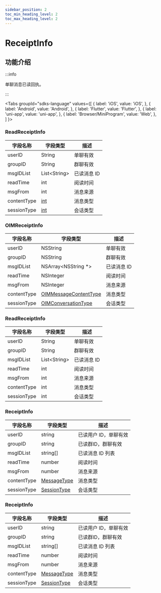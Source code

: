 ```yaml
---
sidebar_position: 2
toc_min_heading_level: 2
toc_max_heading_level: 2
---
```


# ReceiptInfo

## 功能介绍

:::info

单聊消息已读回执。

:::

<Tabs
groupId="sdks-language"
values={[
{ label: 'iOS', value: 'iOS', },
{ label: 'Android', value: 'Android', },
{ label: 'Flutter', value: 'Flutter', },
{ label: 'uni-app', value: 'uni-app', },
{ label: 'Browser/MiniProgram', value: 'Web', },
]
}>

<TabItem value="Flutter">

### ReadReceiptInfo

| 字段名称    | 字段类型      | 描述        |
| ----------- | ------------- | ----------- |
| userID      | String        | 单聊有效    |
| groupID     | String        | 群聊有效    |
| msgIDList   | List<String\> | 已读消息 ID |
| readTime    | int           | 阅读时间    |
| msgFrom     | int           | 消息来源    |
| contentType | [int](docs/sdks/enum/messageContentType.mdx)           | 消息类型    |
| sessionType | [int](docs/sdks/enum/conversationType.mdx)           | 会话类型    |

</TabItem>

<TabItem value="iOS">

### OIMReceiptInfo

| 字段名称    | 字段类型                                                       | 描述        |
| ----------- | -------------------------------------------------------------- | ----------- |
| userID      | NSString                                                       | 单聊有效    |
| groupID     | NSString                                                       | 群聊有效    |
| msgIDList   | NSArray<NSString \*>                                           | 已读消息 ID |
| readTime    | NSInteger                                                      | 阅读时间    |
| msgFrom     | NSInteger                                                      | 消息来源            |
| contentType | [OIMMessageContentType](docs/sdks/enum/messageContentType.mdx) | 消息类型            |
| sessionType | [OIMConversationType](docs/sdks/enum/conversationType.mdx)     | 会话类型            |

</TabItem>

<TabItem value="Android">

### ReadReceiptInfo

| 字段名称    | 字段类型      | 描述        |
| ----------- | ------------- | ----------- |
| userID      | String        | 单聊有效    |
| groupID     | String        | 群聊有效    |
| msgIDList   | List<String\> | 已读消息 ID |
| readTime    | int           | 阅读时间    |
| msgFrom     | int           | 消息来源    |
| contentType | int           | 消息类型    |
| sessionType | int           | 会话类型    |

</TabItem>

<TabItem value="Web">

### ReceiptInfo

| 字段名称    | 字段类型                                             | 描述                  |
| ----------- | ---------------------------------------------------- | --------------------- |
| userID      | string                                               | 已读用户 ID，单聊有效 |
| groupID     | string                                               | 已读群ID，群聊有效 |
| msgIDList   | string[]                                             | 已读消息 ID 列表      |
| readTime    | number                                               | 阅读时间              |
| msgFrom     | number                                               | 消息来源              |
| contentType | [MessageType](docs/sdks/enum/messageContentType.mdx) | 消息类型              |
| sessionType | [SessionType](docs/sdks/enum/conversationType.mdx)   | 会话类型              |

</TabItem>

<TabItem value="uni-app">

### ReceiptInfo

| 字段名称    | 字段类型                                             | 描述                  |
| ----------- | ---------------------------------------------------- | --------------------- |
| userID      | string                                               | 已读用户 ID，单聊有效 |
| groupID     | string                                               | 已读群ID，群聊有效 |
| msgIDList   | string[]                                             | 已读消息 ID 列表      |
| readTime    | number                                               | 阅读时间              |
| msgFrom     | number                                               | 消息来源              |
| contentType | [MessageType](docs/sdks/enum/messageContentType.mdx) | 消息类型              |
| sessionType | [SessionType](docs/sdks/enum/conversationType.mdx)   | 会话类型              |

</TabItem>

</Tabs>
